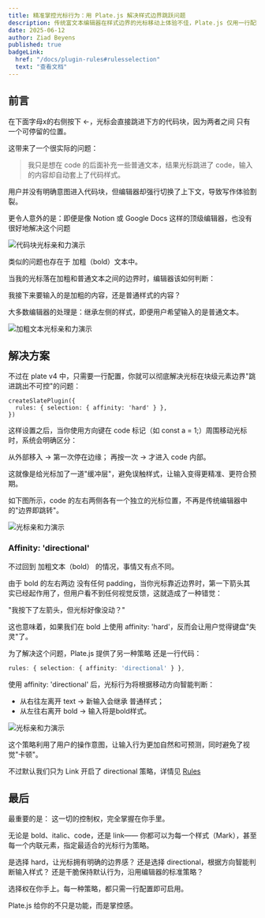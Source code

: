 ```yaml
---
title: 精准掌控光标行为：用 Plate.js 解决样式边界跳跃问题
description: 传统富文本编辑器在样式边界的光标移动上体验不佳，Plate.js 仅用一行配置即可带来更自然、可控的输入体验。本文详解其原理与用法。
date: 2025-06-12
author: Ziad Beyens
published: true
badgeLink:
  href: "/docs/plugin-rules#rulesselection"
  text: "查看文档"
---
```


## 前言

在下面字母x的右侧按下 ←，光标会直接跳进下方的代码块，因为两者之间 只有一个可停留的位置。

这带来了一个很实际的问题：

> 我只是想在 code 的后面补充一些普通文本，结果光标跳进了 code，输入的内容却自动套上了代码样式。

用户并没有明确意图进入代码块，但编辑器却强行切换了上下文，导致写作体验割裂。

更令人意外的是：即便是像 Notion 或 Google Docs 这样的顶级编辑器，也没有很好地解决这个问题

![代码块光标亲和力演示](/blog/affinity/1.gif)

类似的问题也存在于 加粗（bold）文本中。

当我的光标落在加粗和普通文本之间的边界时，编辑器该如何判断：

我接下来要输入的是加粗的内容，还是普通样式的内容？

大多数编辑器的处理是：继承左侧的样式，即便用户希望输入的是普通文本。

![加粗文本光标亲和力演示](/blog/affinity/2.gif)

## 解决方案

不过在 plate v4 中，只需要一行配置，你就可以彻底解决光标在块级元素边界"跳进跳出不可控"的问题：

```tsx
createSlatePlugin({
  rules: { selection: { affinity: 'hard' } },
})
```

这样设置之后，当你使用方向键在 code 标记（如 const a = 1;）周围移动光标时，系统会明确区分：

从外部移入 → 第一次停在边缘；
再按一次 → 才进入 code 内部。

这就像是给光标加了一道"缓冲层"，避免误触样式，让输入变得更精准、更符合预期。

如下图所示，code 的左右两侧各有一个独立的光标位置，不再是传统编辑器中的"边界即跳转"。

![光标亲和力演示](/blog/affinity/3.gif)

### Affinity: 'directional'

不过回到 加粗文本（bold） 的情况，事情又有点不同。

由于 bold 的左右两边 没有任何 padding，当你光标靠近边界时，第一下箭头其实已经起作用了，但用户看不到任何视觉反馈，这就造成了一种错觉：

"我按下了左箭头，但光标好像没动？"

这也意味着，如果我们在 bold 上使用 affinity: 'hard'，反而会让用户觉得键盘"失灵"了。

为了解决这个问题，Plate.js 提供了另一种策略 还是一行代码：

```ts
rules: { selection: { affinity: 'directional' } },
```

使用 affinity: 'directional' 后，光标行为将根据移动方向智能判断：

* 从右往左离开 text → 新输入会继承 普通样式；
* 从左往右离开 bold → 输入将是bold样式。

![光标亲和力演示](/blog/affinity/4.gif)

这个策略利用了用户的操作意图，让输入行为更加自然和可预测，同时避免了视觉"卡顿"。

不过默认我们只为 Link 开启了 directional 策略，详情见 [Rules](https://platejs.org/docs/plugin-rules#rulesselection)

## 最后

最重要的是：
这一切的控制权，完全掌握在你手里。

无论是 bold、italic、code，还是 link——
你都可以为每一个样式（Mark），甚至每一个内联元素，指定最适合的光标行为策略。

是选择 hard，让光标拥有明确的边界感？
还是选择 directional，根据方向智能判断输入样式？
还是干脆保持默认行为，沿用编辑器的标准策略？

选择权在你手上。每一种策略，都只需一行配置即可启用。

Plate.js 给你的不只是功能，而是掌控感。
